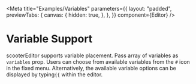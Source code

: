 
<Meta
  title="Examples/Variables"
  parameters={{
    layout: "padded",
    previewTabs: {
      canvas: {
        hidden: true,
      },
    },
  }}
  component={Editor}
/>

# Variable Support

scooterEditor supports variable placement. Pass array of variables as `variables`
prop. Users can choose from available variables from the `#` icon in the fixed
menu. Alternatively, the available variable options can be displayed by
typing`{{` within the editor.

<Canvas>
  <Story name="Variables">
    <Editor
      variables={[
        {
          category_key: "ticket",
          category_label: "Ticket",
          variables: [
            { label: "ID", key: "id" },
            { label: "Number", key: "number" },
            { label: "Category", key: "category" },
            { label: "Status", key: "status" },
            { label: "Customer URL/Link", key: "customer_url" },
            { label: "Latest Comment", key: "latest_comment" },
            { label: "Updated at", key: "updatedt_at" },
          ],
        },
        { label: "Subdomain", key: "subdomain" },
        {
          category_key: "organisation",
          category_label: "Organisation",
          variables: [
            { label: "ID", key: "id" },
            { label: "Name", key: "name" },
            { label: "Slug", key: "slug" },
          ],
        },
      ]}
    />
  </Story>
</Canvas>
